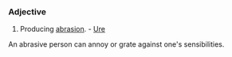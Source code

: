 ===Adjective===
#Producing [[abrasion]]. - [[Ure]]

An abrasive person can annoy or grate against one's sensibilities.